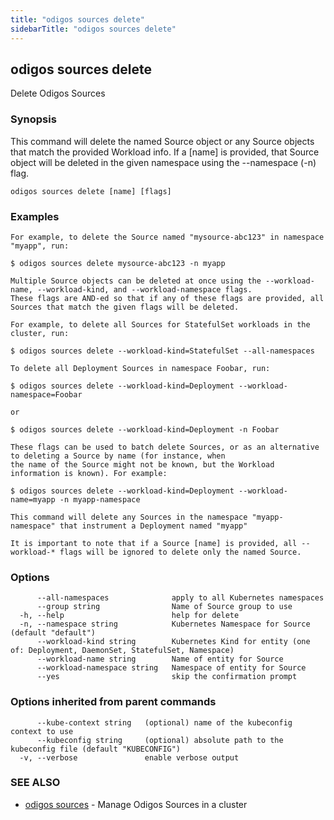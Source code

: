 ```yaml
---
title: "odigos sources delete"
sidebarTitle: "odigos sources delete"
---
```

## odigos sources delete

Delete Odigos Sources

### Synopsis

This command will delete the named Source object or any Source objects that match the provided Workload info.
If a [name] is provided, that Source object will be deleted in the given namespace using the --namespace (-n) flag.

```
odigos sources delete [name] [flags]
```

### Examples

```
For example, to delete the Source named "mysource-abc123" in namespace "myapp", run:

$ odigos sources delete mysource-abc123 -n myapp

Multiple Source objects can be deleted at once using the --workload-name, --workload-kind, and --workload-namespace flags.
These flags are AND-ed so that if any of these flags are provided, all Sources that match the given flags will be deleted.

For example, to delete all Sources for StatefulSet workloads in the cluster, run:

$ odigos sources delete --workload-kind=StatefulSet --all-namespaces

To delete all Deployment Sources in namespace Foobar, run:

$ odigos sources delete --workload-kind=Deployment --workload-namespace=Foobar

or

$ odigos sources delete --workload-kind=Deployment -n Foobar

These flags can be used to batch delete Sources, or as an alternative to deleting a Source by name (for instance, when
the name of the Source might not be known, but the Workload information is known). For example:

$ odigos sources delete --workload-kind=Deployment --workload-name=myapp -n myapp-namespace

This command will delete any Sources in the namespace "myapp-namespace" that instrument a Deployment named "myapp"

It is important to note that if a Source [name] is provided, all --workload-* flags will be ignored to delete only the named Source.

```

### Options

```
      --all-namespaces              apply to all Kubernetes namespaces
      --group string                Name of Source group to use
  -h, --help                        help for delete
  -n, --namespace string            Kubernetes Namespace for Source (default "default")
      --workload-kind string        Kubernetes Kind for entity (one of: Deployment, DaemonSet, StatefulSet, Namespace)
      --workload-name string        Name of entity for Source
      --workload-namespace string   Namespace of entity for Source
      --yes                         skip the confirmation prompt
```

### Options inherited from parent commands

```
      --kube-context string   (optional) name of the kubeconfig context to use
      --kubeconfig string     (optional) absolute path to the kubeconfig file (default "KUBECONFIG")
  -v, --verbose               enable verbose output
```

### SEE ALSO

* [odigos sources](/cli/odigos_sources)	 - Manage Odigos Sources in a cluster